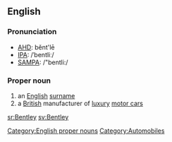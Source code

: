 ==English==
===Pronunciation===
*[[w:AHD|AHD]]: bĕnt'lē
*[[w:IPA|IPA]]: /ˈbentliː/
*[[w:SAMPA|SAMPA]]: /"bentli:/

===Proper noun===
{{wikipedia}}
{{en-proper-noun|pl=Bentleys}}
# an [[English]] [[surname]]
# a [[British]] manufacturer of [[luxury]] [[motor car]]s

[[Category:English proper nouns]]
[[Category:Automobiles]]

[[sr:Bentley]]
[[sv:Bentley]]